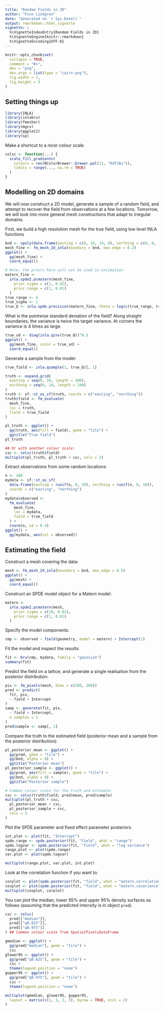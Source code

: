 ```yaml
---
title: "Random Fields in 2D"
author: "Finn Lindgren"
date: "Generated on `r Sys.Date()`"
output: rmarkdown::html_vignette
vignette: >
  %\VignetteIndexEntry{Random Fields in 2D}
  %\VignetteEngine{knitr::rmarkdown}
  %\VignetteEncoding{UTF-8}
---
```


```r
knitr::opts_chunk$set(
  collapse = TRUE,
  comment = "#>",
  dev = "png",
  dev.args = list(type = "cairo-png"),
  fig.width = 7,
  fig.height = 5
)
```

Setting things up
----------------

```r
library(INLA)
library(inlabru)
library(fmesher)
library(mgcv)
library(ggplot2)
library(sp)
```

Make a shortcut to a nicer colour scale:

```r
colsc <- function(...) {
  scale_fill_gradientn(
    colours = rev(RColorBrewer::brewer.pal(11, "RdYlBu")),
    limits = range(..., na.rm = TRUE)
  )
}
```


Modelling on 2D domains
----------------
We will now construct a 2D model, generate a sample of a
random field, and attempt to recover the field from observations at a few locations.
Tomorrow, we will look into more general mesh constructions that adapt to irregular domains.

First, we build a high resolution mesh for the true field, using low level INLA functions

```r
bnd <- spoly(data.frame(easting = c(0, 10, 10, 0), northing = c(0, 0, 10, 10)))
mesh_fine <- fm_mesh_2d_inla(boundary = bnd, max.edge = 0.2)
ggplot() +
  gg(mesh_fine) +
  coord_equal()

# Note: the priors here will not be used in estimation
matern_fine <-
  inla.spde2.pcmatern(mesh_fine,
    prior.sigma = c(1, 0.01),
    prior.range = c(1, 0.01)
  )
true_range <- 4
true_sigma <- 1
true_Q <- inla.spde.precision(matern_fine, theta = log(c(true_range, true_sigma)))
```
What is the pointwise standard deviation of the field? Along straight boundaries,
the variance is twice the target variance. At corners the variance is 4 times as large.

```r
true_sd <- diag(inla.qinv(true_Q))^0.5
ggplot() +
  gg(mesh_fine, color = true_sd) +
  coord_equal()
```

Generate a sample from the model:

```r
true_field <- inla.qsample(1, true_Q)[, 1]

truth <- expand.grid(
  easting = seq(0, 10, length = 100),
  northing = seq(0, 10, length = 100)
)
truth <- sf::st_as_sf(truth, coords = c("easting", "northing"))
truth$field <- fm_evaluate(
  mesh_fine,
  loc = truth,
  field = true_field
)

pl_truth <- ggplot() +
  gg(truth, aes(fill = field), geom = "tile") +
  ggtitle("True field")
pl_truth

## Or with another colour scale:
csc <- colsc(truth$field)
multiplot(pl_truth, pl_truth + csc, cols = 2)
```

Extract observations from some random locations:

```r
n <- 200
mydata <- sf::st_as_sf(
  data.frame(easting = runif(n, 0, 10), northing = runif(n, 0, 10)),
  coords = c("easting", "northing")
)
mydata$observed <-
  fm_evaluate(
    mesh_fine,
    loc = mydata,
    field = true_field
  ) +
  rnorm(n, sd = 0.4)
ggplot() +
  gg(mydata, aes(col = observed))
```

Estimating the field
----------

Construct a mesh covering the data:

```r
mesh <- fm_mesh_2d_inla(boundary = bnd, max.edge = 0.5)
ggplot() +
  gg(mesh) +
  coord_equal()
```

Construct an SPDE model object for a Matern model:

```r
matern <-
  inla.spde2.pcmatern(mesh,
    prior.sigma = c(10, 0.01),
    prior.range = c(1, 0.01)
  )
```

Specify the model components:

```r
cmp <- observed ~ field(geometry, model = matern) + Intercept(1)
```

Fit the model and inspect the results:

```r
fit <- bru(cmp, mydata, family = "gaussian")
summary(fit)
```

Predict the field on a lattice, and generate
a single realisation from the posterior distribution:

```r
pix <- fm_pixels(mesh, dims = c(200, 200))
pred <- predict(
  fit, pix,
  ~ field + Intercept
)
samp <- generate(fit, pix,
  ~ field + Intercept,
  n.samples = 1
)
pred$sample <- samp[, 1]
```

Compare the truth to the estimated field
(posterior mean and a sample from the posterior distribution):


```r
pl_posterior_mean <- ggplot() +
  gg(pred, geom = "tile") +
  gg(bnd, alpha = 0) +
  ggtitle("Posterior mean")
pl_posterior_sample <- ggplot() +
  gg(pred, aes(fill = sample), geom = "tile") +
  gg(bnd, alpha = 0) +
  ggtitle("Posterior sample")

# Common colour scale for the truth and estimate:
csc <- colsc(truth$field, pred$mean, pred$sample)
multiplot(pl_truth + csc,
  pl_posterior_mean + csc,
  pl_posterior_sample + csc,
  cols = 3
)
```

Plot the SPDE parameter and fixed effect parameter posteriors.


```r
int.plot <- plot(fit, "Intercept")
spde.range <- spde.posterior(fit, "field", what = "range")
spde.logvar <- spde.posterior(fit, "field", what = "log.variance")
range.plot <- plot(spde.range)
var.plot <- plot(spde.logvar)

multiplot(range.plot, var.plot, int.plot)
```

Look at the correlation function if you want to:


```r
corplot <- plot(spde.posterior(fit, "field", what = "matern.correlation"))
covplot <- plot(spde.posterior(fit, "field", what = "matern.covariance"))
multiplot(covplot, corplot)
```

You can plot the median, lower 95% and upper 95% density surfaces as follows (assuming
that the predicted intensity is in object `pred`).


```r
csc <- colsc(
  pred[["median"]],
  pred[["q0.025"]],
  pred[["q0.975"]]
) ## Common colour scale from SpatialPixelsDataFrame

gmedian <- ggplot() +
  gg(pred["median"], geom = "tile") +
  csc
glower95 <- ggplot() +
  gg(pred["q0.025"], geom = "tile") +
  csc +
  theme(legend.position = "none")
gupper95 <- ggplot() +
  gg(pred["q0.975"], geom = "tile") +
  csc +
  theme(legend.position = "none")

multiplot(gmedian, glower95, gupper95,
  layout = matrix(c(1, 1, 2, 3), byrow = TRUE, ncol = 2)
)
```
